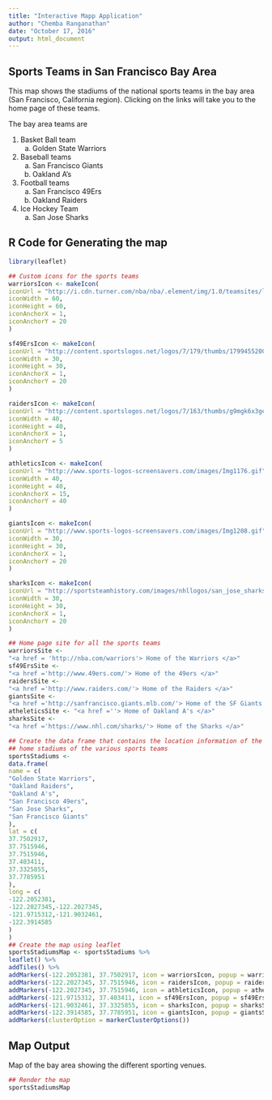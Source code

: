 ```yaml
---
title: "Interactive Mapp Application"
author: "Chemba Ranganathan"
date: "October 17, 2016"
output: html_document
---
```

## Sports Teams in San Francisco Bay Area
This map shows the stadiums of the national sports teams in  the bay area (San Francisco, California region). Clicking on the links will take you to the home page of these teams.

The bay area teams are

1. Basket Ball team
    a.  Golden State Warriors 
    
2. Baseball teams
    a. San Francisco Giants
    b. Oakland A's
    
3. Football teams
    a. San Francisco 49Ers
    b. Oakland Raiders
    
4. Ice Hockey Team
    a. San Jose Sharks
    
## R Code for Generating the map

```r
library(leaflet)

## Custom icons for the sports teams
warriorsIcon <- makeIcon(
iconUrl = "http://i.cdn.turner.com/nba/nba/.element/img/1.0/teamsites/logos/teamlogos_500x500/gsw.png",
iconWidth = 60,
iconHeight = 60,
iconAnchorX = 1,
iconAnchorY = 20
)

sf49ErsIcon <- makeIcon(
iconUrl = "http://content.sportslogos.net/logos/7/179/thumbs/17994552009.gif",
iconWidth = 30,
iconHeight = 30,
iconAnchorX = 1,
iconAnchorY = 20
)

raidersIcon <- makeIcon(
iconUrl = "http://content.sportslogos.net/logos/7/163/thumbs/g9mgk6x3ge26t44cccm9oq1vl.gif",
iconWidth = 40,
iconHeight = 40,
iconAnchorX = 1,
iconAnchorY = 5
)

athleticsIcon <- makeIcon(
iconUrl = "http://www.sports-logos-screensavers.com/images/Img1176.gif",
iconWidth = 40,
iconHeight = 40,
iconAnchorX = 15,
iconAnchorY = 40
)

giantsIcon <- makeIcon(
iconUrl = "http://www.sports-logos-screensavers.com/images/Img1208.gif",
iconWidth = 30,
iconHeight = 30,
iconAnchorX = 1,
iconAnchorY = 20
)

sharksIcon <- makeIcon(
iconUrl = "http://sportsteamhistory.com/images/nhllogos/san_jose_sharks.png",
iconWidth = 30,
iconHeight = 30,
iconAnchorX = 1,
iconAnchorY = 20
)

## Home page site for all the sports teams
warriorsSite <-
"<a href = 'http://nba.com/warriors'> Home of the Warriors </a>"
sf49ErsSite <-
"<a href ='http://www.49ers.com/'> Home of the 49ers </a>"
raidersSite <-
"<a href ='http://www.raiders.com/'> Home of the Raiders </a>"
giantsSite <-
"<a href ='http://sanfrancisco.giants.mlb.com/'> Home of the SF Giants </a>"
atheleticsSite <- "<a href =''> Home of Oakland A's </a>"
sharksSite <-
"<a href ='https://www.nhl.com/sharks/'> Home of the Sharks </a>"

## Create the data frame that contains the location information of the
## home stadiums of the various sports teams
sportsStadiums <-
data.frame(
name = c(
"Golden State Warriors",
"Oakland Raiders",
"Oakland A's",
"San Francisco 49ers",
"San Jose Sharks",
"San Francisco Giants"
),
lat = c(
37.7502917,
37.7515946,
37.7515946,
37.403411,
37.3325855,
37.7785951
),
long = c(
-122.2052381,
-122.2027345,-122.2027345,
-121.9715312,-121.9032461,
-122.3914585
)
)
## Create the map using leaflet
sportsStadiumsMap <- sportsStadiums %>%
leaflet() %>%
addTiles() %>%
addMarkers(-122.2052381, 37.7502917, icon = warriorsIcon, popup = warriorsSite) %>%
addMarkers(-122.2027345, 37.7515946, icon = raidersIcon, popup = raidersSite) %>%
addMarkers(-122.2027345, 37.7515946, icon = athleticsIcon, popup = atheleticsSite) %>%
addMarkers(-121.9715312, 37.403411, icon = sf49ErsIcon, popup = sf49ErsSite) %>%
addMarkers(-121.9032461, 37.3325855, icon = sharksIcon, popup = sharksSite) %>%
addMarkers(-122.3914585, 37.7785951, icon = giantsIcon, popup = giantsSite) %>%
addMarkers(clusterOption = markerClusterOptions()) 

```

## Map Output

Map of the bay area showing the different sporting venues.

```r
## Render the map
sportsStadiumsMap

```